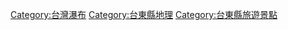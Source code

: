 [[Category:台灣瀑布|Category:台灣瀑布]]
[[Category:台東縣地理|Category:台東縣地理]]
[[Category:台東縣旅遊景點|Category:台東縣旅遊景點]]